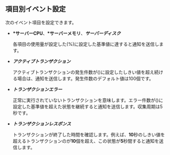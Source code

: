 ## 項目別イベント設定

次のイベント項目を設定できます。

-   **\*サーバーCPU**、**\*サーバーメモリ**、**_サーバーディスク_**

    各項目の使用量が設定した<Cmdname sid="condition" className="uitext" /><span class='uitext'>(%)</span>に設定した基準値に達すると通知を送信します。

-   **_アクティブトランザクション_**

    アクティブトランザクションの発生件数が<Cmdname sid="condition" className="uitext" /><span clas='uitext'>(</span><Cmdname sid="count" className="uitext" /><span clas='uitext'>)</span>に設定したしきい値を超え続ける場合は、通知を送信します。発生件数のデフォルト値は100個です。

-   **_トランザクションエラー_**

    正常に実行されていないトランザクションを意味します。エラー件数が<Cmdname sid="condition" className="uitext" /><span clas='uitext'>(</span><Cmdname sid="count" className="uitext" /><span clas='uitext'>)</span>に設定した基準値を超えた状態を継続すると通知を送信します。収集周期は5秒です。

-   **_トランザクションレスポンス_**

    トランザクションが終了した時間を確認します。例えば、**10**秒の<Cmdname sid="response_time" className="uitext" />しきい値を超えるトランザクションの<Cmdname sid="count" className="uitext" />が**10**個を超え、この状態が**5**秒間<Cmdname sid="continue" className="uitext" />すると通知を送信します。
